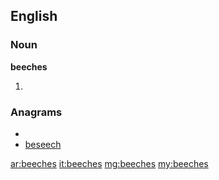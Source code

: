 ==English==

===Noun===
'''beeches'''

# {{plural of|[[beech]]}}

===Anagrams===
* {{alphagram|bceeehs}}
* [[beseech#English|beseech]]

[[ar:beeches]]
[[it:beeches]]
[[mg:beeches]]
[[my:beeches]]